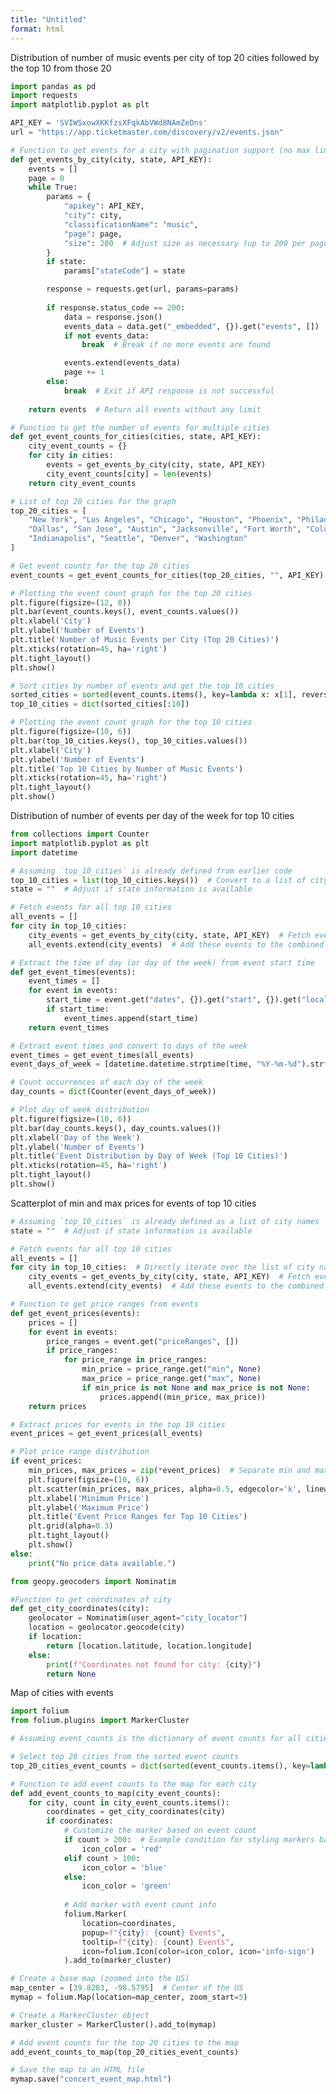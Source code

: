 ```yaml
---
title: "Untitled"
format: html
---
```



Distribution of number of music events per city of top 20 cities followed by the top 10 from those 20

```python

import pandas as pd
import requests
import matplotlib.pyplot as plt

API_KEY = 'SVIWSxowXKKfzsXFqkAbVWd8NAmZeDns'
url = "https://app.ticketmaster.com/discovery/v2/events.json"

# Function to get events for a city with pagination support (no max limit)
def get_events_by_city(city, state, API_KEY):
    events = []
    page = 0
    while True:
        params = {
            "apikey": API_KEY,
            "city": city,
            "classificationName": "music",
            "page": page,
            "size": 200  # Adjust size as necessary (up to 200 per page)
        }
        if state:
            params["stateCode"] = state

        response = requests.get(url, params=params)
        
        if response.status_code == 200:
            data = response.json()
            events_data = data.get("_embedded", {}).get("events", [])
            if not events_data:
                break  # Break if no more events are found

            events.extend(events_data)
            page += 1
        else:
            break  # Exit if API response is not successful
    
    return events  # Return all events without any limit

# Function to get the number of events for multiple cities
def get_event_counts_for_cities(cities, state, API_KEY):
    city_event_counts = {}
    for city in cities:
        events = get_events_by_city(city, state, API_KEY)
        city_event_counts[city] = len(events)
    return city_event_counts

# List of top 20 cities for the graph
top_20_cities = [
    "New York", "Los Angeles", "Chicago", "Houston", "Phoenix", "Philadelphia", "San Antonio", "San Diego", 
    "Dallas", "San Jose", "Austin", "Jacksonville", "Fort Worth", "Columbus", "San Francisco", "Charlotte", 
    "Indianapolis", "Seattle", "Denver", "Washington"
]

# Get event counts for the top 20 cities
event_counts = get_event_counts_for_cities(top_20_cities, "", API_KEY)

# Plotting the event count graph for the top 20 cities
plt.figure(figsize=(12, 8))
plt.bar(event_counts.keys(), event_counts.values())
plt.xlabel('City')
plt.ylabel('Number of Events')
plt.title('Number of Music Events per City (Top 20 Cities)')
plt.xticks(rotation=45, ha='right')
plt.tight_layout()
plt.show()

# Sort cities by number of events and get the top 10 cities
sorted_cities = sorted(event_counts.items(), key=lambda x: x[1], reverse=True)
top_10_cities = dict(sorted_cities[:10])

# Plotting the event count graph for the top 10 cities
plt.figure(figsize=(10, 6))
plt.bar(top_10_cities.keys(), top_10_cities.values())
plt.xlabel('City')
plt.ylabel('Number of Events')
plt.title('Top 10 Cities by Number of Music Events')
plt.xticks(rotation=45, ha='right')
plt.tight_layout()
plt.show()

```






Distribution of number of events per day of the week for top 10 cities

```python

from collections import Counter
import matplotlib.pyplot as plt
import datetime

# Assuming `top_10_cities` is already defined from earlier code
top_10_cities = list(top_10_cities.keys())  # Convert to a list of city names
state = ""  # Adjust if state information is available

# Fetch events for all top 10 cities
all_events = []
for city in top_10_cities:
    city_events = get_events_by_city(city, state, API_KEY)  # Fetch events for this city
    all_events.extend(city_events)  # Add these events to the combined list

# Extract the time of day (or day of the week) from event start time
def get_event_times(events):
    event_times = []
    for event in events:
        start_time = event.get("dates", {}).get("start", {}).get("localDate", "")
        if start_time:
            event_times.append(start_time)
    return event_times

# Extract event times and convert to days of the week
event_times = get_event_times(all_events)
event_days_of_week = [datetime.datetime.strptime(time, "%Y-%m-%d").strftime('%A') for time in event_times]

# Count occurrences of each day of the week
day_counts = dict(Counter(event_days_of_week))

# Plot day of week distribution
plt.figure(figsize=(10, 6))
plt.bar(day_counts.keys(), day_counts.values())
plt.xlabel('Day of the Week')
plt.ylabel('Number of Events')
plt.title('Event Distribution by Day of Week (Top 10 Cities)')
plt.xticks(rotation=45, ha='right')
plt.tight_layout()
plt.show()

```





Scatterplot of min and max prices for events of top 10 cities

```python

# Assuming `top_10_cities` is already defined as a list of city names
state = ""  # Adjust if state information is available

# Fetch events for all top 10 cities
all_events = []
for city in top_10_cities:  # Directly iterate over the list of city names
    city_events = get_events_by_city(city, state, API_KEY)  # Fetch events for this city
    all_events.extend(city_events)  # Add these events to the combined list

# Function to get price ranges from events
def get_event_prices(events):
    prices = []
    for event in events:
        price_ranges = event.get("priceRanges", [])
        if price_ranges:
            for price_range in price_ranges:
                min_price = price_range.get("min", None)
                max_price = price_range.get("max", None)
                if min_price is not None and max_price is not None:
                    prices.append((min_price, max_price))
    return prices

# Extract prices for events in the top 10 cities
event_prices = get_event_prices(all_events)

# Plot price range distribution
if event_prices:
    min_prices, max_prices = zip(*event_prices)  # Separate min and max prices
    plt.figure(figsize=(10, 6))
    plt.scatter(min_prices, max_prices, alpha=0.5, edgecolor='k', linewidth=0.5)
    plt.xlabel('Minimum Price')
    plt.ylabel('Maximum Price')
    plt.title('Event Price Ranges for Top 10 Cities')
    plt.grid(alpha=0.3)
    plt.tight_layout()
    plt.show()
else:
    print("No price data available.")

```



```python
from geopy.geocoders import Nominatim

#Function to get coordinates of city
def get_city_coordinates(city):
    geolocator = Nominatim(user_agent="city_locator")
    location = geolocator.geocode(city)
    if location:
        return [location.latitude, location.longitude]
    else:
        print(f"Coordinates not found for city: {city}")
        return None
```


Map of cities with events

```python
import folium
from folium.plugins import MarkerCluster

# Assuming event_counts is the dictionary of event counts for all cities

# Select top 20 cities from the sorted event counts
top_20_cities_event_counts = dict(sorted(event_counts.items(), key=lambda item: item[1], reverse=True)[:20])

# Function to add event counts to the map for each city
def add_event_counts_to_map(city_event_counts):
    for city, count in city_event_counts.items():
        coordinates = get_city_coordinates(city)
        if coordinates:
            # Customize the marker based on event count
            if count > 200:  # Example condition for styling markers based on event count
                icon_color = 'red'
            elif count > 100:
                icon_color = 'blue'
            else:
                icon_color = 'green'
                
            # Add marker with event count info
            folium.Marker(
                location=coordinates,
                popup=f"{city}: {count} Events",
                tooltip=f"{city}: {count} Events",
                icon=folium.Icon(color=icon_color, icon='info-sign')
            ).add_to(marker_cluster)

# Create a base map (zoomed into the US)
map_center = [39.8283, -98.5795]  # Center of the US
mymap = folium.Map(location=map_center, zoom_start=5)

# Create a MarkerCluster object
marker_cluster = MarkerCluster().add_to(mymap)

# Add event counts for the top 20 cities to the map
add_event_counts_to_map(top_20_cities_event_counts)

# Save the map to an HTML file
mymap.save("concert_event_map.html")
```

